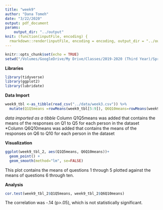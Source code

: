 ```yaml
---
title: "week9"
author: "Dana Tomeh"
date: "3/22/2020"
output: pdf_document
params:
    output_dir: "../output"
knit: (function(inputFile, encoding) {
  rmarkdown::render(inputFile, encoding = encoding, output_dir = "../output") })
---
```


```r
knitr::opts_chunk$set(echo = TRUE)
setwd("/Volumes/GoogleDrive/My Drive/Classes/2019-2020 (Third Year)/Spring 2020/Data Science/Week 9/week9")
```

 **Libraries**
```r
library(tidyverse)
library(ggplot2)
library(lubridate)
```

 **Data Import**
```r
week9_tbl <-as_tibble(read_csv("../data/week3.csv")) %>%
  mutate(Q1Q5means =rowMeans(week9_tbl[5:9]), Q6Q10means=rowMeans(week9_tbl[10:14]))
```
*data imported as a tibble 
*Column Q1Q5means was added that contains the means of the responses on Q1 to Q5  for each person in the dataset
*Column Q6Q10means was added that contains the means of the responses on Q6 to Q10  for each person in the dataset

**Visualization**
```r
ggplot(week9_tbl_2, aes(Q1Q5means, Q6Q10means))+
  geom_point() + 
  geom_smooth(method="lm", se=FALSE)
```
This plot contains the means of questions 1 through 5 plotted against the means of questions 6 through ten. 

**Analysis**
```r
cor.test(week9_tbl_2$Q1Q5means, week9_tbl_2$Q6Q10means)
```
The correlation was -.14 (p>.05), which is not statistically significant.